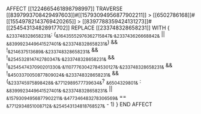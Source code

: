 AFFECT [[1224665461898798997]]
    TRAVERSE [[8397993708429497603]]#[[15793094956877902211]] > [[6502786168]]#[[15549782143769420265]] > [[8397788359424131273]]#[[254543134828917702]]
    REPLACE [[233748328658231]] WITH {
            ~&233748328658231&~: (~&16435552976362715847&~.~&233743626668842&~ || ~&8399923449641527401&~.~&233748328658231&~)
	    && !~&214637513689&~.~&233748328658231&~ && !~&254532814742780347&~.~&233748328658231&~ && !~&254547437090201330&~.~&11077763042784530127&~.~&233748328658231&~ && !~&4503370050877809024&~.~&233748328658231&~ && (~&233745975898428&~.~&7712989577739634&~? ~&6504329801&~ : ~&8399923449641527401&~.~&233748328658231&~ || ~&15793094956877902211&~.~&477346483278306569&~ == ~&7712934851008712&~.~&254543134818768527&~ - 1)
    }
END AFFECT
